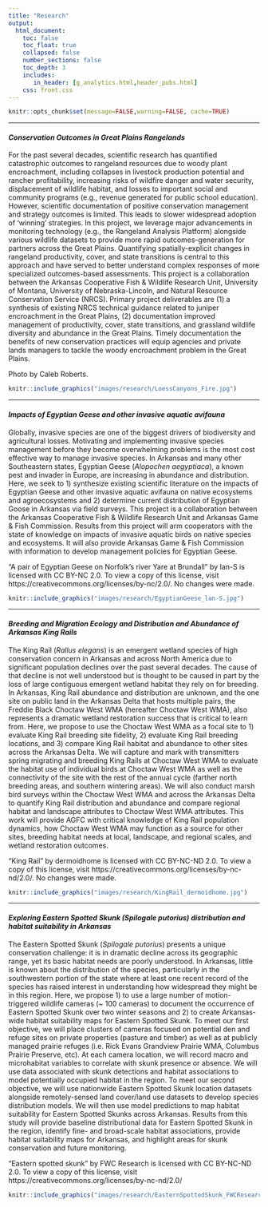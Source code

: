 ```yaml
---
title: "Research"
output:
  html_document:
    toc: false
    toc_float: true
    collapsed: false
    number_sections: false
    toc_depth: 3
    includes:
       in_header: [g_analytics.html,header_pubs.html]
    css: front.css
---
```


```r
knitr::opts_chunk$set(message=FALSE,warning=FALSE, cache=TRUE)
```

----

<div class="row">
<div class="col-sm-8">

#### *Conservation Outcomes in Great Plains Rangelands*

For the past several decades, scientific research has quantified catastrophic outcomes to rangeland resources due to woody plant encroachment, including collapses in livestock production potential and rancher profitability, increasing risks of wildfire danger and water security, displacement of wildlife habitat, and losses to important social and community programs (e.g., revenue generated for public school education). However, scientific documentation of positive conservation management and strategy outcomes is limited. This leads to slower widespread adoption of 'winning' strategies. In this project, we leverage major advancements in monitoring technology (e.g., the Rangeland Analysis Platform) alongside various wildlife datasets to provide more rapid outcomes-generation for partners across the Great Plains. Quantifying spatially-explicit changes in rangeland productivity, cover, and state transitions is central to this approach and have served to better understand complex responses of more specialized outcomes-based assessments. This project is a collaboration between the Arkansas Cooperative Fish & Wildlife Research Unit, University of Montana, University of Nebraska-Lincoln, and Natural Resource Conservation Service (NRCS). Primary project deliverables are (1) a synthesis of existing NRCS technical guidance related to juniper encroachment in the Great Plains, (2) documentation improved management of productivity, cover, state transitions, and grassland wildlife diversity and abundance in the Great Plains. Timely documentation the benefits of new conservation practices will equip agencies and private lands managers to tackle the woody encroachment problem in the Great Plains. 

Photo by Caleb Roberts. 

</div>
<div class="col-sm-4">
```r
knitr::include_graphics("images/research/LoessCanyons_Fire.jpg")
```
</div>
</div>

----

<div class="row">
<div class="col-sm-8">



#### *Impacts of Egyptian Geese and other invasive aquatic avifauna*

Globally, invasive species are one of the biggest drivers of biodiversity and agricultural losses. Motivating and implementing invasive species management before they become overwhelming problems is the most cost effective way to manage invasive species. In Arkansas and many other Southeastern states, Egyptian Geese (*Alopochen aegyptiaca*), a known pest and invader in Europe, are increasing in abundance and distribution. Here, we seek to 1) synthesize existing scientific literature on the impacts of Egyptian Geese and other invasive aquatic avifauna on native ecosystems and agroecosystems and 2) determine current distribution of Egyptian Goose in Arkansas via field surveys. This project is a collaboration between the Arkansas Cooperative Fish & Wildlife Research Unit and Arkansas Game & Fish Commission. Results from this project will arm cooperators with the state of knowledge on impacts of invasive aquatic birds on native species and ecosystems. It will also provide Arkansas Game & Fish Commission with information to develop management policies for Egyptian Geese. 

"A pair of Egyptian Geese on Norfolk's river Yare at Brundall" by Ian-S is licensed with CC BY-NC 2.0. To view a copy of this license, visit https://creativecommons.org/licenses/by-nc/2.0/. No changes were made.

</div>
<div class="col-sm-4">
```r
knitr::include_graphics("images/research/EgyptianGeese_lan-S.jpg")
```
</div>
</div>

----

<div class="row">
<div class="col-sm-8">

#### *Breeding and Migration Ecology and Distribution and Abundance of Arkansas King Rails*

The King Rail (*Rallus elegans*) is an emergent wetland species of high conservation concern in Arkansas and across North America due to significant population declines over the past several decades. The cause of that decline is not well understood but is thought to be caused in part by the loss of large contiguous emergent wetland habitat they rely on for breeding. In Arkansas, King Rail abundance and distribution are unknown, and the one site on public land in the Arkansas Delta that hosts multiple pairs, the Freddie Black Choctaw West WMA (hereafter Choctaw West WMA), also represents a dramatic wetland restoration success that is critical to learn from. Here, we propose to use the Choctaw West WMA as a focal site to 1) evaluate King Rail breeding site fidelity, 2) evaluate King Rail breeding locations, and 3) compare King Rail habitat and abundance to other sites across the Arkansas Delta. We will capture and mark with transmitters spring migrating and breeding King Rails at Choctaw West WMA to evaluate the habitat use of individual birds at Choctaw West WMA as well as the connectivity of the site with the rest of the annual cycle (farther north breeding areas, and southern wintering areas). We will also conduct marsh bird surveys within the Choctaw West WMA and across the Arkansas Delta to quantify King Rail distribution and abundance and compare regional habitat and landscape attributes to Choctaw West WMA attributes. This work will provide AGFC with critical knowledge of King Rail population dynamics, how Choctaw West WMA may function as a source for other sites, breeding habitat needs at local, landscape, and regional scales, and wetland restoration outcomes. 

"King Rail" by dermoidhome is licensed with CC BY-NC-ND 2.0. To view a copy of this license, visit https://creativecommons.org/licenses/by-nc-nd/2.0/. No changes were made.


</div>
<div class="col-sm-4">
```r
knitr::include_graphics("images/research/KingRail_dermoidhome.jpg")
```
</div>
</div>

----

<div class="row">
<div class="col-sm-8">

#### *Exploring Eastern Spotted Skunk (Spilogale putorius) distribution and habitat suitability in Arkansas*

The Eastern Spotted Skunk (*Spilogale putorius*) presents a unique conservation challenge: it is in  dramatic decline across its geographic range, yet its basic habitat needs are poorly understood. In Arkansas, little is known about the distribution of the species, particularly in the southwestern portion of the state where at least one recent record of the species has raised interest in understanding how widespread they might be in this region. Here, we propose 1) to use a large number of motion-triggered wildlife cameras (~ 100 cameras) to document the occurrence of Eastern Spotted Skunk over two winter seasons and 2) to create Arkansas-wide habitat suitability maps for Eastern Spotted Skunk. To meet our first objective, we will place clusters of cameras focused on potential den and refuge sites on private properties (pasture and timber) as well as at publicly managed prairie refuges (i.e. Rick Evans Grandview Prairie WMA, Columbus Prairie Preserve, etc). At each camera location, we will record macro and microhabitat variables to correlate with skunk presence or absence. We will use data associated with skunk detections and habitat associations to model potentially occupied habitat in the region. To meet our second objective, we will use nationwide Eastern Spotted Skunk location datasets alongside remotely-sensed land cover/land use datasets to develop species distribution models. We will then use model predictions to map habitat suitability for Eastern Spotted Skunks across Arkansas. Results from this study will provide baseline distributional data for Eastern Spotted Skunk in the region, identify fine- and broad-scale habitat associations, provide habitat suitability maps for Arkansas, and highlight areas for skunk conservation and future monitoring.

 "Eastern spotted skunk" by FWC Research is licensed with CC BY-NC-ND 2.0. To view a copy of this license, visit https://creativecommons.org/licenses/by-nc-nd/2.0/ 


</div>
<div class="col-sm-4">
```r
knitr::include_graphics("images/research/EasternSpottedSkunk_FWCResearch.jpg")
```
</div>
</div>

<!-- ---- -->

<!-- ## Painting -->

<!-- ---- -->

<!-- <div class="row"> -->
<!-- <div class="col-sm-8"> -->

<!-- ### [things](https://crumplab.github.io/things/) -->

<!-- When I find to make visual things I take pictures of them, and post them here <https://crumplab.github.io/things/> -->

<!-- </div> -->
<!-- <div class="col-sm-4"> -->
<!-- ```{r things, out.width='100%', echo=F} -->
<!-- knitr::include_graphics("images/fun/things.jpg") -->
<!-- ``` -->
<!-- </div> -->
<!-- </div> -->



